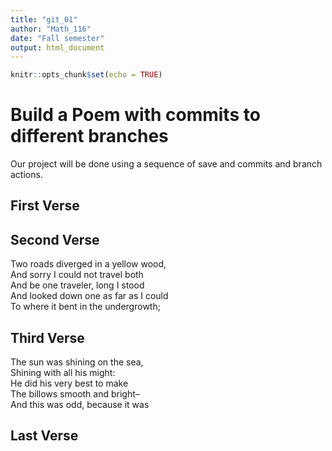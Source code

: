 ---
title: "git_01"
author: "Math_116"
date: "Fall semester"
output: html_document
---

```{r setup, include=FALSE}
knitr::opts_chunk$set(echo = TRUE)
```
# Build a Poem with commits to different branches
Our project will be done using a sequence of save and commits and branch actions.
<!-- Do not modify or change any text in "!--" bracketed areas such as this --- these are instructions to
you, if you change any of this the git program will notice it and compromise your git merging strategy !-->

## First Verse 
<!--Put the first five lines of a poem by Lewis Carrol in this section!-->

## Second Verse
<!--Put the first five lines of a poem by Robert Frost here!-->
Two roads diverged in a yellow wood,  
 And sorry I could not travel both  
 And be one traveler, long I stood  
 And looked down one as far as I could  
 To where it bent in the undergrowth;  

## Third Verse
<!--Put the first two verses of The Walrus and the Carpenter here!-->
The sun was shining on the sea,   
 Shining with all his might:  
 He did his very best to make  
 The billows smooth and bright–  
And this was odd, because it was  

## Last Verse
<!--Put a short poem of your choice 8-20 lines,here!-->
